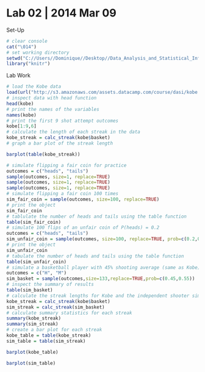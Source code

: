 Lab 02 | 2014 Mar 09
========================================================

Set-Up

```r
# clear console
cat("\014")
# set working directory
setwd("C://Users//Dominique//Desktop//Data_Analysis_and_Statistical_Inference")
library("knitr")
```

Lab Work

```r
# load the Kobe data
load(url("http://s3.amazonaws.com/assets.datacamp.com/course/dasi/kobe.RData"))
# inspect data with head function
head(kobe)
# print the names of the variables
names(kobe)
# print the first 9 shot attempt outcomes
kobe[1:9,6]
# calculate the length of each streak in the data
kobe_streak = calc_streak(kobe$basket)
# graph a bar plot of the streak length
```

```r
barplot(table(kobe_streak))
```

```r
# simulate flipping a fair coin for practice
outcomes = c("heads", "tails")
sample(outcomes, size=1, replace=TRUE)
sample(outcomes, size=1, replace=TRUE)
sample(outcomes, size=1, replace=TRUE)
# simulate flipping a fair coin 100 times
sim_fair_coin = sample(outcomes, size=100, replace=TRUE)
# print the object
sim_fair_coin
# tablulate the number of heads and tails using the table function
table(sim_fair_coin)
# simulate 100 flips of an unfair coin of P(heads) = 0.2
outcomes = c("heads", "tails")
sim_unfair_coin = sample(outcomes, size=100, replace=TRUE, prob=c(0.2,0.8))
# print the object
sim_unfair_coin
# tabulate the number of heads and tails using the table function
table(sim_unfair_coin)
# simulate a basketball player with 45% shooting average (same as Kobe) for 133 shots
outcomes = c("H", "M")
sim_basket = sample(outcomes,size=133,replace=TRUE,prob=c(0.45,0.55))
# inspect the summary of results
table(sim_basket)
# calculate the streak lengths for Kobe and the independent shooter simulation
kobe_streak = calc_streak(kobe$basket)
sim_streak = calc_streak(sim_basket)
# calculate summary statistics for each streak
summary(kobe_streak)
summary(sim_streak)
# create a bar plot for each streak
kobe_table = table(kobe_streak)
sim_table = table(sim_streak)
```

```r
barplot(kobe_table)
```

```r
barplot(sim_table)
```
